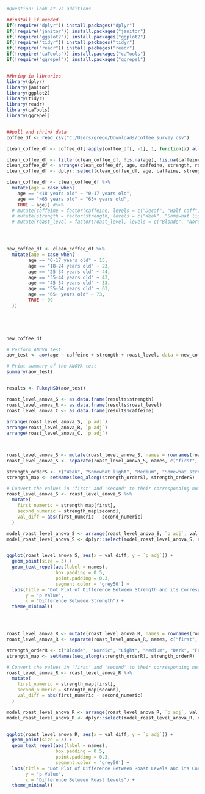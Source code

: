 ```r
#Question: look at vs additions

##install if needed
if(!require("dplyr")) install.packages("dplyr")
if(!require("janitor")) install.packages("janitor")
if(!require("ggplot2")) install.packages("ggplot2")
if(!require("tidyr")) install.packages("tidyr")
if(!require("readr")) install.packages("readr")
if(!require("caTools")) install.packages("caTools")
if(!require("ggrepel")) install.packages("ggrepel")


##bring in libraries
library(dplyr)
library(janitor)
library(ggplot2)
library(tidyr)
library(readr)
library(caTools)
library(ggrepel)


##pull and shrink data
coffee_df <- read_csv("C:/Users/grego/Downloads/coffee_survey.csv")

clean_coffee_df <- coffee_df[!apply(coffee_df[, -1], 1, function(x) all(is.na(x))), ] #remove data if everything is NA

clean_coffee_df <- filter(clean_coffee_df, !is.na(age), !is.na(caffeine), !is.na(strength), !is.na(roast_level))
clean_coffee_df <- arrange(clean_coffee_df, age, caffeine, strength, roast_level)
clean_coffee_df <- dplyr::select(clean_coffee_df, age, caffeine, strength, roast_level)

clean_coffee_df <- clean_coffee_df %>%
  mutate(age = case_when(
    age == "<18 years old" ~ "0-17 years old",
    age == ">65 years old" ~ "65+ years old",
    TRUE ~ age)) #%>%
  # mutate(caffeine = factor(caffeine, levels = c("Decaf", "Half caff", "Full caffeine"))) %>%
  # mutate(strength = factor(strength, levels = c("Weak", "Somewhat light", "Medium", "Somewhat strong", "Very strong"))) %>%
  # mutate(roast_level = factor(roast_level, levels = c("Blonde", "Nordic", "Light", "Medium", "Dark", "French", "Italian")))




new_coffee_df <- clean_coffee_df %>%
  mutate(age = case_when(
        age == "0-17 years old" ~ 15,
        age == "18-24 years old" ~ 23,
        age == "25-34 years old" ~ 44,
        age == "35-44 years old" ~ 43,
        age == "45-54 years old" ~ 53,
        age == "55-64 years old" ~ 63,
        age == "65+ years old" ~ 73,
        TRUE ~ 99
  ))
  




new_coffee_df

# Perform ANOVA test
aov_test <- aov(age ~ caffeine + strength + roast_level, data = new_coffee_df)

# Print summary of the ANOVA test
summary(aov_test)


results <- TukeyHSD(aov_test)

roast_level_anova_S <- as.data.frame(results$strength)
roast_level_anova_R <- as.data.frame(results$roast_level)
roast_level_anova_C <- as.data.frame(results$caffeine)
 
arrange(roast_level_anova_S, `p adj`)
arrange(roast_level_anova_R, `p adj`)
arrange(roast_level_anova_C, `p adj`)



roast_level_anova_S <- mutate(roast_level_anova_S, names = rownames(roast_level_anova_S))
roast_level_anova_S <- separate(roast_level_anova_S, names, c("first", "second"), sep = "-", remove = FALSE)

strength_orderS <- c("Weak", "Somewhat light", "Medium", "Somewhat strong", "Very strong")
strength_map <- setNames(seq_along(strength_orderS), strength_orderS)

# Convert the values in 'first' and 'second' to their corresponding numeric values
roast_level_anova_S <- roast_level_anova_S %>%
  mutate(
    first_numeric = strength_map[first],
    second_numeric = strength_map[second],
    val_diff = abs(first_numeric - second_numeric)
  )

model_roast_level_anova_S <- arrange(roast_level_anova_S, `p adj`, val_diff, names)
model_roast_level_anova_S <- dplyr::select(model_roast_level_anova_S, names, val_diff, `p adj`)


ggplot(roast_level_anova_S, aes(x = val_diff, y = `p adj`)) +
  geom_point(size = 3) +
  geom_text_repel(aes(label = names), 
                  box.padding = 0.5, 
                  point.padding = 0.3, 
                  segment.color = 'grey50') +
  labs(title = "Dot Plot of Difference Between Strength and its Corresponding p Value",
       y = "p Value",
       x = "Difference Between Strength") +
  theme_minimal()




roast_level_anova_R <- mutate(roast_level_anova_R, names = rownames(roast_level_anova_R))
roast_level_anova_R <- separate(roast_level_anova_R, names, c("first", "second"), sep = "-", remove = FALSE)

strength_orderR <- c("Blonde", "Nordic", "Light", "Medium", "Dark", "French", "Italian")
strength_map <- setNames(seq_along(strength_orderR), strength_orderR)

# Convert the values in 'first' and 'second' to their corresponding numeric values
roast_level_anova_R <- roast_level_anova_R %>%
  mutate(
    first_numeric = strength_map[first],
    second_numeric = strength_map[second],
    val_diff = abs(first_numeric - second_numeric)
  )

model_roast_level_anova_R <- arrange(roast_level_anova_R, `p adj`, val_diff, names)
model_roast_level_anova_R <- dplyr::select(model_roast_level_anova_R, names, val_diff, `p adj`)


ggplot(roast_level_anova_R, aes(x = val_diff, y = `p adj`)) +
  geom_point(size = 3) +
  geom_text_repel(aes(label = names), 
                  box.padding = 0.5, 
                  point.padding = 0.3, 
                  segment.color = 'grey50') +
  labs(title = "Dot Plot of Difference Between Roast Levels and its Corresponding p Value",
       y = "p Value",
       x = "Difference Between Roast Levels") +
  theme_minimal()

```